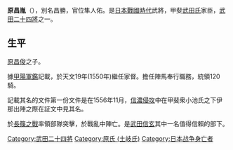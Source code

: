 {{japanese|japanese=原昌胤|kana=はら まさたね|romaji=Hara Masatane|image=Hara Masatane.jpg}}

'''原昌胤'''（{{bd|1531年||1575年|6月29日|catIdx=Hara Masatane}}），別名昌勝，官位隼人佑。是[[日本戰國時代|日本戰國時代]]武將，甲斐[[武田氏|武田氏]]家臣，[[武田二十四將|武田二十四將]]之一。
== 生平 ==
[[原昌俊|原昌俊]]之子。

據[[甲陽軍鑑|甲陽軍鑑]]記載，於天文19年(1550年)繼任家督。擔任陣馬奉行職務，統領120騎。

記載其名的文件第一份文件是在1556年11月，[[信濃侵攻|信濃侵攻]]中在甲斐衆小池氏之下伊那出陣之際在証文中見其名。

於[[長篠之戰|長篠之戰]]率領部隊突擊，於戰亂中陣亡。是[[武田信玄|武田信玄]]其中一名值得信賴的部下。

[[Category:武田二十四將|Category:武田二十四將]]
[[Category:原氏_(土岐氏)|Category:原氏 (土岐氏)]]
[[Category:日本战争身亡者|Category:日本战争身亡者]]